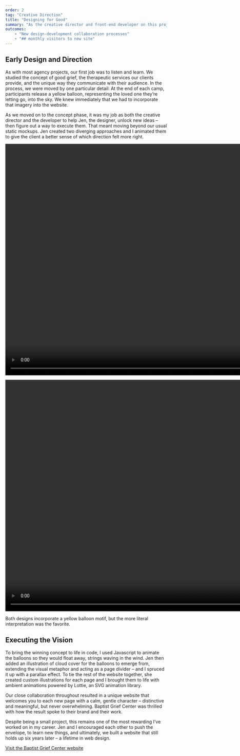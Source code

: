 ```yaml
---
order: 2
tag: "Creative Direction"
title: "Designing for Good"
summary: "As the creative director and front-end developer on this project, I worked with our designer to conceive and build a beautiful experience that tells the story of Baptist Grief Center, whose web presence was previously confined to a single nondescript page on a corporate website."
outcomes:
    - "New design-development collaboration processes"
    - "## monthly visitors to new site"
---
```


## Early Design and Direction

As with most agency projects, our first job was to listen and learn. We studied the concept of good grief, the therapeutic services our clients provide, and the unique way they communicate with their audience. In the process, we were moved by one particular detail: At the end of each camp, participants release a yellow balloon, representing the loved one they’re letting go, into the sky. We knew immediately that we had to incorporate that imagery into the website.

As we moved on to the concept phase, it was my job as both the creative director and the developer to help Jen, the designer, unlock new ideas – then figure out a way to execute them. That meant moving beyond our usual static mockups. Jen created two diverging approaches and I animated them to give the client a better sense of which direction felt more right.

<Video
src="/portfolio-assets/grief-1"
width="1280"
height="720"
caption="Concept 1"
/>

<Video
src="/portfolio-assets/grief-2"
width="1280"
height="720"
caption="Concept 2"
/>

Both designs incorporate a yellow balloon motif, but the more literal interpretation was the favorite.

## Executing the Vision

To bring the winning concept to life in code, I used Javascript to animate the balloons so they would float away, strings waving in the wind. Jen then added an illustration of cloud cover for the balloons to emerge from, extending the visual metaphor and acting as a page divider – and I spruced it up with a parallax effect. To tie the rest of the website together, she created custom illustrations for each page and I brought them to life with ambient animations powered by Lottie, an SVG animation library.

<ImageWithCaption
src="/portfolio-assets/grief-animation.gif"
alt="Animated illustrations from the Baptist Grief Center website"
width="262"
height="226"
/>

Our close collaboration throughout resulted in a unique website that welcomes you to each new page with a calm, gentle character – distinctive and meaningful, but never overwhelming. Baptist Grief Center was thrilled with how the result spoke to their brand and their work.

Despite being a small project, this remains one of the most rewarding I’ve worked on in my career. Jen and I encouraged each other to push the envelope, to learn new things, and ultimately, we built a website that still holds up six years later – a lifetime in web design.

<a href="https://baptistgriefcenters.org/" target="_blank">Visit the Baptist Grief Center website</a>
